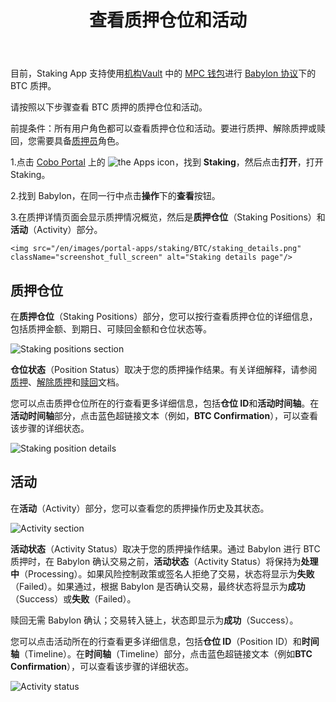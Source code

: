 ﻿---
title: "查看质押仓位和活动"
sidebarTitle: "查看质押仓位和活动"
---
<Info>目前，Staking App 支持使用[机构Vault](/cn/portal/mpc-wallets/ocw/create-mpc-vault) 中的 [MPC 钱包](/cn/portal/mpc-wallets/introduction)进行 [Babylon 协议](https://babylonlabs.io/)下的 BTC 质押。</Info>

请按照以下步骤查看 BTC 质押的质押仓位和活动。

<Note>前提条件：所有用户角色都可以查看质押仓位和活动。要进行质押、解除质押或赎回，您需要具备[质押员](/cn/portal/organization/roles-and-permissions)角色。</Note>

1.点击 [Cobo Portal](https://portal.cobo.com/login) 上的 <img src="/en/images/common/icon_apps.svg" className="icon" alt="the Apps icon"/>，找到 **Staking**，然后点击**打开**，打开 Staking。

2.找到 Babylon，在同一行中点击**操作**下的**查看**按钮。

3.在质押详情页面会显示质押情况概览，然后是**质押仓位**（Staking Positions）和**活动**（Activity）部分。

    <img src="/en/images/portal-apps/staking/BTC/staking_details.png" className="screenshot_full_screen" alt="Staking details page"/>

## 质押仓位

在**质押仓位**（Staking Positions）部分，您可以按行查看质押仓位的详细信息，包括质押金额、到期日、可赎回金额和仓位状态等。

<img src="/en/images/portal-apps/staking/BTC/staking_positions.png" className="screenshot_full_screen" alt="Staking positions section"/>

**仓位状态**（Position Status）取决于您的质押操作结果。有关详细解释，请参阅[质押](/cn/apps/staking/stake)、[解除质押](/cn/apps/staking/unstake)和[赎回](/cn/apps/staking/withdraw)文档。

您可以点击质押仓位所在的行查看更多详细信息，包括**仓位 ID**和**活动时间轴**。在**活动时间轴**部分，点击蓝色超链接文本（例如，**BTC Confirmation**），可以查看该步骤的详细状态。

<img src="/en/images/portal-apps/staking/BTC/staking_position.png" className="screenshot_full_screen" alt="Staking position details"/>

## 活动

在**活动**（Activity）部分，您可以查看您的质押操作历史及其状态。

<img src="/en/images/portal-apps/staking/BTC/activity.png" className="screenshot_full_screen" alt="Activity section"/>

**活动状态**（Activity Status）取决于您的质押操作结果。通过 Babylon 进行 BTC 质押时，在 Babylon 确认交易之前，**活动状态**（Activity Status）将保持为**处理中**（Processing）。如果风险控制政策或签名人拒绝了交易，状态将显示为**失败**（Failed）。如果通过，根据 Babylon 是否确认交易，最终状态将显示为**成功**（Success）或**失败**（Failed）。

<Info>赎回无需 Babylon 确认；交易转入链上，状态即显示为**成功**（Success）。</Info>

您可以点击活动所在的行查看更多详细信息，包括**仓位 ID**（Position ID）和**时间轴**（Timeline）。在**时间轴**（Timeline）部分，点击蓝色超链接文本（例如**BTC Confirmation**），可以查看该步骤的详细状态。

<img src="/en/images/portal-apps/staking/BTC/activity_status.png" className="screenshot_full_screen" alt="Activity status"/>
